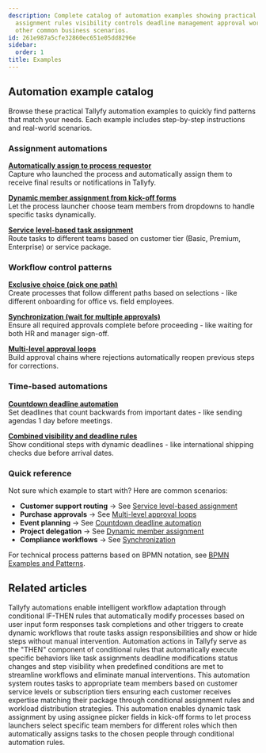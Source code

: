 ```yaml
---
description: Complete catalog of automation examples showing practical patterns for
  assignment rules visibility controls deadline management approval workflows and
  other common business scenarios.
id: 261e987a5cfe32860ec651e05dd8296e
sidebar:
  order: 1
title: Examples
---
```


## Automation example catalog

Browse these practical Tallyfy automation examples to quickly find patterns that match your needs. Each example includes step-by-step instructions and real-world scenarios.

### Assignment automations

**[Automatically assign to process requestor](/products/pro/documenting/templates/automations/examples/assign-step-to-requestor/)**  
Capture who launched the process and automatically assign them to receive final results or notifications in Tallyfy.

**[Dynamic member assignment from kick-off forms](/products/pro/documenting/templates/automations/examples/dynamic-member-assignment-from-kickoff/)**  
Let the process launcher choose team members from dropdowns to handle specific tasks dynamically.

**[Service level-based task assignment](/products/pro/documenting/templates/automations/examples/service-level-assignment/)**  
Route tasks to different teams based on customer tier (Basic, Premium, Enterprise) or service package.

### Workflow control patterns

**[Exclusive choice (pick one path)](/products/pro/documenting/templates/automations/examples/exclusive-choice/)**  
Create processes that follow different paths based on selections - like different onboarding for office vs. field employees.

**[Synchronization (wait for multiple approvals)](/products/pro/documenting/templates/automations/examples/synchronization/)**  
Ensure all required approvals complete before proceeding - like waiting for both HR and manager sign-off.

**[Multi-level approval loops](/products/pro/documenting/templates/automations/examples/multi-level-approval-loops/)**  
Build approval chains where rejections automatically reopen previous steps for corrections.

### Time-based automations

**[Countdown deadline automation](/products/pro/documenting/templates/automations/examples/countdown-deadline-automation/)**  
Set deadlines that count backwards from important dates - like sending agendas 1 day before meetings.

**[Combined visibility and deadline rules](/products/pro/documenting/templates/automations/examples/combined-visibility-deadline-rules/)**  
Show conditional steps with dynamic deadlines - like international shipping checks due before arrival dates.

### Quick reference

Not sure which example to start with? Here are common scenarios:

- **Customer support routing** → See [Service level-based assignment](/products/pro/documenting/templates/automations/examples/service-level-assignment/)
- **Purchase approvals** → See [Multi-level approval loops](/products/pro/documenting/templates/automations/examples/multi-level-approval-loops/)  
- **Event planning** → See [Countdown deadline automation](/products/pro/documenting/templates/automations/examples/countdown-deadline-automation/)
- **Project delegation** → See [Dynamic member assignment](/products/pro/documenting/templates/automations/examples/dynamic-member-assignment-from-kickoff/)
- **Compliance workflows** → See [Synchronization](/products/pro/documenting/templates/automations/examples/synchronization/)

For technical process patterns based on BPMN notation, see [BPMN Examples and Patterns](https://tallyfy.com/bpmn-examples-and-patterns).


<PageTree />


## Related articles
<CardGrid>
<LinkTitleCard header="<b>Templates > Automations</b>" href="/products/pro/documenting/templates/automations/" > Tallyfy automations enable intelligent workflow adaptation through conditional IF-THEN rules that automatically modify processes based on user input form responses task completions and other triggers to create dynamic workflows that route tasks assign responsibilities and show or hide steps without manual intervention. </LinkTitleCard>
<LinkTitleCard header="<b>Automations > Actions</b>" href="/products/pro/documenting/templates/automations/actions/" > Automation actions in Tallyfy serve as the "THEN" component of conditional rules that automatically execute specific behaviors like task assignments deadline modifications status changes and step visibility when predefined conditions are met to streamline workflows and eliminate manual interventions. </LinkTitleCard>
<LinkTitleCard header="<b>Examples > Service level-based task assignment</b>" href="/products/pro/documenting/templates/automations/examples/service-level-assignment/" > This automation system routes tasks to appropriate team members based on customer service levels or subscription tiers ensuring each customer receives expertise matching their package through conditional assignment rules and workload distribution strategies. </LinkTitleCard>
<LinkTitleCard header="<b>Examples > Dynamic member assignment from kick-off forms</b>" href="/products/pro/documenting/templates/automations/examples/dynamic-member-assignment-from-kickoff/" > This automation enables dynamic task assignment by using assignee picker fields in kick-off forms to let process launchers select specific team members for different roles which then automatically assigns tasks to the chosen people through conditional automation rules. </LinkTitleCard>
</CardGrid>